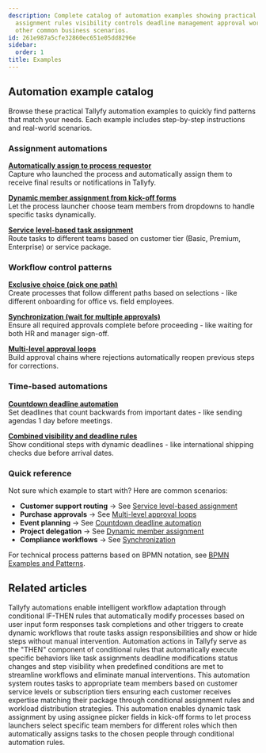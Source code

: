 ```yaml
---
description: Complete catalog of automation examples showing practical patterns for
  assignment rules visibility controls deadline management approval workflows and
  other common business scenarios.
id: 261e987a5cfe32860ec651e05dd8296e
sidebar:
  order: 1
title: Examples
---
```


## Automation example catalog

Browse these practical Tallyfy automation examples to quickly find patterns that match your needs. Each example includes step-by-step instructions and real-world scenarios.

### Assignment automations

**[Automatically assign to process requestor](/products/pro/documenting/templates/automations/examples/assign-step-to-requestor/)**  
Capture who launched the process and automatically assign them to receive final results or notifications in Tallyfy.

**[Dynamic member assignment from kick-off forms](/products/pro/documenting/templates/automations/examples/dynamic-member-assignment-from-kickoff/)**  
Let the process launcher choose team members from dropdowns to handle specific tasks dynamically.

**[Service level-based task assignment](/products/pro/documenting/templates/automations/examples/service-level-assignment/)**  
Route tasks to different teams based on customer tier (Basic, Premium, Enterprise) or service package.

### Workflow control patterns

**[Exclusive choice (pick one path)](/products/pro/documenting/templates/automations/examples/exclusive-choice/)**  
Create processes that follow different paths based on selections - like different onboarding for office vs. field employees.

**[Synchronization (wait for multiple approvals)](/products/pro/documenting/templates/automations/examples/synchronization/)**  
Ensure all required approvals complete before proceeding - like waiting for both HR and manager sign-off.

**[Multi-level approval loops](/products/pro/documenting/templates/automations/examples/multi-level-approval-loops/)**  
Build approval chains where rejections automatically reopen previous steps for corrections.

### Time-based automations

**[Countdown deadline automation](/products/pro/documenting/templates/automations/examples/countdown-deadline-automation/)**  
Set deadlines that count backwards from important dates - like sending agendas 1 day before meetings.

**[Combined visibility and deadline rules](/products/pro/documenting/templates/automations/examples/combined-visibility-deadline-rules/)**  
Show conditional steps with dynamic deadlines - like international shipping checks due before arrival dates.

### Quick reference

Not sure which example to start with? Here are common scenarios:

- **Customer support routing** → See [Service level-based assignment](/products/pro/documenting/templates/automations/examples/service-level-assignment/)
- **Purchase approvals** → See [Multi-level approval loops](/products/pro/documenting/templates/automations/examples/multi-level-approval-loops/)  
- **Event planning** → See [Countdown deadline automation](/products/pro/documenting/templates/automations/examples/countdown-deadline-automation/)
- **Project delegation** → See [Dynamic member assignment](/products/pro/documenting/templates/automations/examples/dynamic-member-assignment-from-kickoff/)
- **Compliance workflows** → See [Synchronization](/products/pro/documenting/templates/automations/examples/synchronization/)

For technical process patterns based on BPMN notation, see [BPMN Examples and Patterns](https://tallyfy.com/bpmn-examples-and-patterns).


<PageTree />


## Related articles
<CardGrid>
<LinkTitleCard header="<b>Templates > Automations</b>" href="/products/pro/documenting/templates/automations/" > Tallyfy automations enable intelligent workflow adaptation through conditional IF-THEN rules that automatically modify processes based on user input form responses task completions and other triggers to create dynamic workflows that route tasks assign responsibilities and show or hide steps without manual intervention. </LinkTitleCard>
<LinkTitleCard header="<b>Automations > Actions</b>" href="/products/pro/documenting/templates/automations/actions/" > Automation actions in Tallyfy serve as the "THEN" component of conditional rules that automatically execute specific behaviors like task assignments deadline modifications status changes and step visibility when predefined conditions are met to streamline workflows and eliminate manual interventions. </LinkTitleCard>
<LinkTitleCard header="<b>Examples > Service level-based task assignment</b>" href="/products/pro/documenting/templates/automations/examples/service-level-assignment/" > This automation system routes tasks to appropriate team members based on customer service levels or subscription tiers ensuring each customer receives expertise matching their package through conditional assignment rules and workload distribution strategies. </LinkTitleCard>
<LinkTitleCard header="<b>Examples > Dynamic member assignment from kick-off forms</b>" href="/products/pro/documenting/templates/automations/examples/dynamic-member-assignment-from-kickoff/" > This automation enables dynamic task assignment by using assignee picker fields in kick-off forms to let process launchers select specific team members for different roles which then automatically assigns tasks to the chosen people through conditional automation rules. </LinkTitleCard>
</CardGrid>